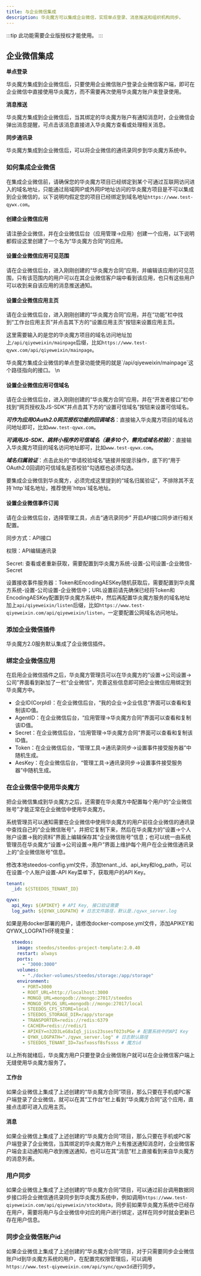 ```yaml
---
title: 与企业微信集成
description: 华炎魔方可以集成企业微信，实现单点登录、消息推送和组织机构同步。
---
```


:::tip
此功能需要企业版授权才能使用。
:::

## 企业微信集成

**单点登录**

华炎魔方集成到企业微信后，只要使用企业微信账户登录企业微信客户端，即可在企业微信中直接使用华炎魔方，而不需要再次使用华炎魔方账户来登录使用。


**消息推送**

华炎魔方集成到企业微信后，当其绑定的华炎魔方账户有通知消息时，企业微信会弹出消息提醒，可点击该消息直接进入华炎魔方查看或处理相关消息。


**同步通讯录**

华炎魔方集成到企业微信后，可以将企业微信的通讯录同步到华炎魔方系统中。



### 如何集成企业微信

在集成企业微信前，请确保您的华炎魔方项目已经绑定到某个可通过互联网访问进入的域名地址，只能通过局域网IP或外网IP地址访问的华炎魔方项目是不可以集成到企业微信的，以下说明均假定您的项目已经绑定到域名地址`https://www.test-qywx.com`。

#### 创建企业微信应用

请注册企业微信，并在企业微信后台（应用管理->应用）创建一个应用，以下说明都假设这里创建了一个名为“华炎魔方合同”的应用。

#### 设置企业微信应用可见范围

请在企业微信后台，进入刚刚创建的“华炎魔方合同”应用，并编辑该应用的可见范围，只有该范围内的用户可以在其企业微信客户端中看到该应用，也只有这些用户可以收到来自该应用的消息推送通知。

#### 设置企业微信应用主页

请在企业微信后台，进入刚刚创建的“华炎魔方合同”应用，并在“功能”栏中找到“工作台应用主页”并点击其下方的“设置应用主页”按钮来设置应用主页。

这里需要输入的是您的华炎魔方项目的域名访问地址加上`/api/qiyeweixin/mainpage`后缀，比如`https://www.test-qywx.com/api/qiyeweixin/mainpage`。


<alert type="info">
华炎魔方集成企业微信的单点登录功能使用的就是`/api/qiyeweixin/mainpage`这个路径指向的接口。 \n 

</alert>

#### 设置企业微信应用可信域名

请在企业微信后台，进入刚刚创建的“华炎魔方合同”应用，并在“开发者接口”栏中找到“网页授权及JS-SDK”并点击其下方的“设置可信域名”按钮来设置可信域名。

***可作为应用OAuth2.0网页授权功能的回调域名***：直接输入华炎魔方项目的域名访问地址即可，比如`www.test-qywx.com`。

***可调用JS-SDK、跳转小程序的可信域名（最多10个，需完成域名校验）***：直接输入华炎魔方项目的域名访问地址即可，比如`www.test-qywx.com`。

***域名归属验证***：点击此处的“申请校验域名”链接并按提示操作，底下的“用于OAuth2.0回调的可信域名是否校验”勾选框也必须勾选。


<alert type="info">
要集成企业微信到华炎魔方，必须完成这里提到的“域名归属验证”，不排除其不支持`http`域名地址，推荐使用`https`域名地址。

</alert>

#### 设置企业微信事件订阅

请在企业微信后台，选择管理工具，点击“通讯录同步” 开启API接口同步进行相关配置。

同步方式：API接口

权限：API编辑通讯录

Secret: 查看或者重新获取，需要配置到华炎魔方系统-设置-公司设置-企业微信-Secret

设置接收事件服务器：Token和EncodingAESKey随机获取后，需要配置到华炎魔方系统-设置-公司设置-企业微信中；URL设置前请先确保已经将Token和EncodingAESKey配置到华炎魔方系统中，然后再配置华炎魔方服务的域名地址加上`api/qiyeweixin/listen`后缀，比如`https://www.test-qiyeweixin.com/api/qiyeweixin/listen`，一定要配置公网域名访问地址。

### 添加企业微信插件

华炎魔方2.0服务默认集成了企业微信插件。


### 绑定企业微信应用

在启用企业微信插件之后，华炎魔方管理员可以在华炎魔方的“设置->公司设置->公司”界面看到新加了一栏“企业微信”，完善这些信息即可把企业微信应用绑定到华炎魔方中。

* 企业ID(CorpId)：在企业微信后台，“我的企业->企业信息”界面可以查看和复制该ID值。
* AgentID：在企业微信后台，“应用管理->华炎魔方合同”界面可以查看和复制该ID值。
* Secret：在企业微信后台，“应用管理->华炎魔方合同”界面可以查看和复制该ID值。
* Token：在企业微信后台，“管理工具->通讯录同步->设置事件接受服务器”中随机生成。
* AesKey：在企业微信后台，“管理工具->通讯录同步->设置事件接受服务器”中随机生成。

### 在企业微信中使用华炎魔方

把企业微信集成到华炎魔方之后，还需要在华炎魔方中配置每个用户的“企业微信账号”才能正常在企业微信中使用华炎魔方。

系统管理员可以通知需要在企业微信中使用华炎魔方的用户前往企业微信的通讯录中查找自己的“企业微信账号”，并把它复制下来，然后在华炎魔方的“设置->个人账户设置->我的资料”界面上编辑保存其“企业微信账号”信息；也可以统一由系统管理员在华炎魔方“设置->公司设置->用户”界面上维护每个用户在企业微信通讯录上的“企业微信账号”信息。

修改本地steedos-config.yml文件，添加tenant._id、api_key和log_path，可以在设置-个人账户设置-API Key菜单下，获取用户的API Key。

```yaml
tenant:
  _id: ${STEEDOS_TENANT_ID}

qywx:
  api_Key: ${APIKEY} # API Key, 接口验证需要
  log_path: ${QYWX_LOGPATH} # 日志文件路径，默认是./qywx_server.log
```

如果是用docker部署的用户，请修改docker-compose.yml文件，添加APIKEY和QYWX_LOGPATH环境变量：

```yaml
  steedos:
    image: steedos/steedos-project-template:2.0.40
    restart: always
    ports:
      - "3000:3000"
    volumes:
      - "./docker-volumes/steedos/storage:/app/storage"
    environment:
      - PORT=3000
      - ROOT_URL=http://localhost:3000
      - MONGO_URL=mongodb://mongo:27017/steedos
      - MONGO_OPLOG_URL=mongodb://mongo:27017/local
      - STEEDOS_CFS_STORE=local
      - STEEDOS_STORAGE_DIR=/app/storage
      - TRANSPORTER=redis://redis:6379
      - CACHER=redis://redis/1
      - APIKEY=n32D3LeG8aIq5_jiiss23ssesf023sPGe # 配置系统中的API Key
      - QYWX_LOGPATH="./qywx_server.log" # 日志默认路径
      - STEEDOS_TENANT_ID=7asfxossf8sfssss # 魔方id
```

以上所有就绪后，华炎魔方用户只要登录企业微信账户就可以在企业微信客户端上无缝使用华炎魔方服务了。

#### 工作台

如果企业微信上集成了上述创建的“华炎魔方合同”项目，那么只要在手机或PC客户端登录了企业微信，就可以在其“工作台”栏上看到“华炎魔方合同”这个应用，直接点击即可进入应用主页。

#### 消息

如果企业微信上集成了上述创建的“华炎魔方合同”项目，那么只要在手机或PC客户端登录了企业微信，当其绑定的华炎魔方账户上有推送通知消息时，企业微信客户端会主动通知用户收到推送通知，也可以在其“消息”栏上直接看到来自华炎魔方的消息列表。

### 用户同步

如果企业微信上集成了上述创建的“华炎魔方合同”项目，可以通过前台调用数据同步接口将企业微信通讯录同步到华炎魔方系统中，例如调用`https://www.test-qiyeweixin.com/api/qiyeweixin/stockData`，同步前如果华炎魔方系统中已经存在用户，需要将用户与企业微信中对应的用户进行绑定，这样在同步时就会更新已存在用户信息。

### 同步企业微信账户id

如果企业微信上集成了上述创建的“华炎魔方合同”项目，对于只需要同步企业微信账户id到华炎魔方系统的用户，在配置完权限管理后，可以调用`https://www.test-qiyeweixin.com/api/sync/qywxId`进行同步。
